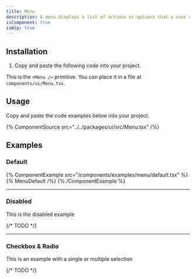 ```yaml
---
title: Menu
description: A menu displays a list of actions or options that a user can choose.
isComponent: true
isWip: true
---
```


## Installation

1. Copy and paste the following code into your project.

This is the `<Menu />` primitive. You can place it in a file at `components/ui/Menu.tsx`.

## Usage

Copy and paste the code examples below into your project.

{% ComponentSource src="../../packages/ui/src/Menu.tsx" /%}

## Examples

### Default

{% ComponentExample src="/components/examples/menu/default.tsx" %}
{% MenuDefault /%}
{% /ComponentExample %}

---

### Disabled

This is the disabled example

{/* TODO */}

---

### Checkbox & Radio

This is an example with a single or multiple selection

{/* TODO */}

